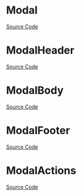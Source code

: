 
<Meta of={ModalStories} />

# Modal

<Description of={Modal} />

[Source Code](https://github.com/Mezzanine-UI/mezzanine/blob/main/packages/react/src/Modal/Modal.tsx)

<ArgsTable of={Modal} />

# ModalHeader

<Description of={ModalHeader} />

[Source Code](https://github.com/Mezzanine-UI/mezzanine/blob/main/packages/react/src/Modal/ModalHeader.tsx)

<ArgsTable of={ModalHeader} />

# ModalBody

<Description of={ModalBody} />

[Source Code](https://github.com/Mezzanine-UI/mezzanine/blob/main/packages/react/src/Modal/ModalBody.tsx)

<ArgsTable of={ModalBody} />

# ModalFooter

<Description of={ModalFooter} />

[Source Code](https://github.com/Mezzanine-UI/mezzanine/blob/main/packages/react/src/Modal/ModalFooter.tsx)

<ArgsTable of={ModalFooter} />

# ModalActions

<Description of={ModalActions} />

[Source Code](https://github.com/Mezzanine-UI/mezzanine/blob/main/packages/react/src/Modal/ModalActions.tsx)

<ArgsTable of={ModalActions} />
